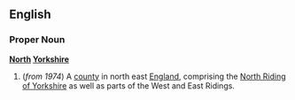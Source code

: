 ==English==
===Proper Noun===
'''[[North]] [[Yorkshire]]'''
{{wikipedia}}
#(''from 1974'') A [[county]] in north east [[England]], comprising the [[North Riding of Yorkshire]] as well as parts of the West and East Ridings.